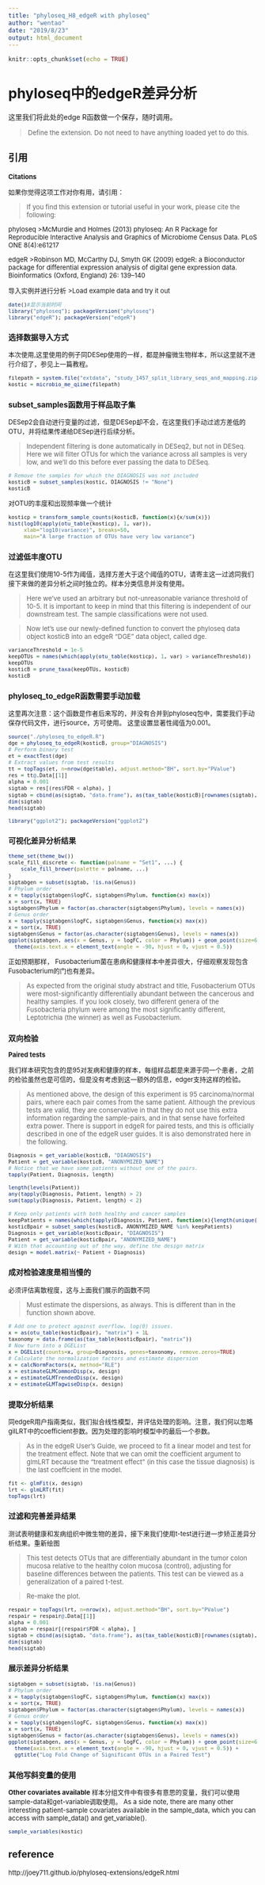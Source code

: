 ---
title: "phyloseq_H8_edgeR with phyloseq"
author: "wentao"
date: "2019/8/23"
output: html_document
---

```{r setup, include=FALSE}
knitr::opts_chunk$set(echo = TRUE)
```

# phyloseq中的edgeR差异分析
这里我们将此处的edge R函数做一个保存，随时调用。

><font size=2>Define the extension. Do not need to have anything loaded yet to do this.

## 引用
**Citations**

如果你觉得这项工作对你有用，请引用：

><font size=2>If you find this extension or tutorial useful in your work, please cite the following:

phyloseq
><font size=2>McMurdie and Holmes (2013) phyloseq: An R Package for Reproducible Interactive Analysis and Graphics of Microbiome Census Data. PLoS ONE 8(4):e61217

edgeR
><font size=2>Robinson MD, McCarthy DJ, Smyth GK (2009) edgeR: a Bioconductor package for differential expression analysis of digital gene expression data. Bioinformatics (Oxford, England) 26: 139–140




导入实例并进行分析
><font size=2>Load example data and try it out

```{R}
date()#显示当前时间
library("phyloseq"); packageVersion("phyloseq")
library("edgeR"); packageVersion("edgeR")

```
### 选择数据导入方式
本次使用,这里使用的例子同DESep使用的一样，都是肿瘤微生物样本，所以这里就不进行介绍了，参见上一篇教程。
```{R}
filepath = system.file("extdata", "study_1457_split_library_seqs_and_mapping.zip", package = "phyloseq")
kostic = microbio_me_qiime(filepath)
```
### subset_samples函数用于样品取子集

DESep2会自动进行变量的过滤，但是DESep却不会，在这里我们手动过滤方差低的OTU，并将结果传递给DESep进行后续分析。

><font size=2>Independent filtering is done automatically in DESeq2, but not in DESeq. Here we will filter OTUs for which the variance across all samples is very low, and we’ll do this before ever passing the data to DESeq.

```{R}
# Remove the samples for which the DIAGNOSIS was not included
kosticB = subset_samples(kostic, DIAGNOSIS != "None")
kosticB
```

对OTU的丰度和出现频率做一个统计

```{R}
kosticp = transform_sample_counts(kosticB, function(x){x/sum(x)})
hist(log10(apply(otu_table(kosticp), 1, var)),
     xlab="log10(variance)", breaks=50,
     main="A large fraction of OTUs have very low variance")
```
### 过滤低丰度OTU
在这里我们使用10-5作为阈值，选择方差大于这个阈值的OTU，请寄主这一过滤同我们接下来做的差异分析之间时独立的。样本分类信息并没有使用。


><font size=2>Here we’ve used an arbitrary but not-unreasonable variance threshold of 10-5. It is important to keep in mind that this filtering is independent of our downstream test. The sample classifications were not used.

><font size=2>Now let’s use our newly-defined function to convert the phyloseq data object kosticB into an edgeR “DGE” data object, called dge.


```{R}
varianceThreshold = 1e-5
keepOTUs = names(which(apply(otu_table(kosticp), 1, var) > varianceThreshold))
keepOTUs 
kosticB = prune_taxa(keepOTUs, kosticB)
kosticB
```
### phyloseq_to_edgeR函数需要手动加载
这里再次注意：这个函数是作者后来写的，并没有合并到phyloseq包中，需要我们手动保存代码文件，进行source，方可使用。
这里设置显著性阈值为0.001。
```{R}
source("./phyloseq_to_edgeR.R")
dge = phyloseq_to_edgeR(kosticB, group="DIAGNOSIS")
# Perform binary test
et = exactTest(dge)
# Extract values from test results
tt = topTags(et, n=nrow(dge$table), adjust.method="BH", sort.by="PValue")
res = tt@.Data[[1]]
alpha = 0.001
sigtab = res[(res$FDR < alpha), ]
sigtab = cbind(as(sigtab, "data.frame"), as(tax_table(kosticB)[rownames(sigtab), ], "matrix"))
dim(sigtab)
head(sigtab)
```

```{R}
library("ggplot2"); packageVersion("ggplot2")
```
### 可视化差异分析结果

```{R}
theme_set(theme_bw())
scale_fill_discrete <- function(palname = "Set1", ...) {
    scale_fill_brewer(palette = palname, ...)
}
sigtabgen = subset(sigtab, !is.na(Genus))
# Phylum order
x = tapply(sigtabgen$logFC, sigtabgen$Phylum, function(x) max(x))
x = sort(x, TRUE)
sigtabgen$Phylum = factor(as.character(sigtabgen$Phylum), levels = names(x))
# Genus order
x = tapply(sigtabgen$logFC, sigtabgen$Genus, function(x) max(x))
x = sort(x, TRUE)
sigtabgen$Genus = factor(as.character(sigtabgen$Genus), levels = names(x))
ggplot(sigtabgen, aes(x = Genus, y = logFC, color = Phylum)) + geom_point(size=6) + 
  theme(axis.text.x = element_text(angle = -90, hjust = 0, vjust = 0.5))
```
正如预期那样， Fusobacterium菌在患病和健康样本中差异很大，仔细观察发现包含 Fusobacterium的门也有差异。

><font size=2>As expected from the original study abstract and title, Fusobacterium OTUs were most-significantly differentially abundant between the cancerous and healthy samples. If you look closely, two different genera of the Fusobacteria phylum were among the most significantly different, Leptotrichia (the winner) as well as Fusobacterium.



### 双向检验
**Paired tests**

我们样本研究包含的是95对发病和健康的样本，每组样品都是来源于同一个患者，之前的检验虽然也是可信的，但是没有考虑到这一额外的信息，edger支持这样的检验。

><font size=2>As mentioned above, the design of this experiment is 95 carcinoma/normal pairs, where each pair comes from the same patient. Although the previous tests are valid, they are conservative in that they do not use this extra information regarding the sample-pairs, and in that sense have forfeited extra power. There is support in edgeR for paired tests, and this is officially described in one of the edgeR user guides. It is also demonstrated here in the following.

```{R}
Diagnosis = get_variable(kosticB, "DIAGNOSIS")
Patient = get_variable(kosticB, "ANONYMIZED_NAME")
# Notice that we have some patients without one of the pairs.
tapply(Patient, Diagnosis, length)
```


```{R}
length(levels(Patient))
any(tapply(Diagnosis, Patient, length) > 2)
sum(tapply(Diagnosis, Patient, length) < 2)

```

```{R}
# Keep only patients with both healthy and cancer samples
keepPatients = names(which(tapply(Diagnosis, Patient, function(x){length(unique(x))}) == 2))
kosticBpair = subset_samples(kosticB, ANONYMIZED_NAME %in% keepPatients)
Diagnosis = get_variable(kosticBpair, "DIAGNOSIS")
Patient = get_variable(kosticBpair, "ANONYMIZED_NAME")
# With that accounting out of the way, define the design matrix
design = model.matrix(~ Patient + Diagnosis)
```

### 成对检验速度是相当慢的
必须评估离散程度，这与上面我们展示的函数不同

><font size=2>Must estimate the dispersions, as always. This is different than in the function shown above.

```{R}
# Add one to protect against overflow, log(0) issues.
x = as(otu_table(kosticBpair), "matrix") + 1L
taxonomy = data.frame(as(tax_table(kosticBpair), "matrix"))
# Now turn into a DGEList
x = DGEList(counts=x, group=Diagnosis, genes=taxonomy, remove.zeros=TRUE)
# Calculate the normalization factors and estimate dispersion
x = calcNormFactors(x, method="RLE")
x = estimateGLMCommonDisp(x, design)
x = estimateGLMTrendedDisp(x, design)
x = estimateGLMTagwiseDisp(x, design)
```

### 提取分析结果

同edgeR用户指南类似，我们拟合线性模型，并评估处理的影响。注意，我们何以忽略gilLRT中的coefficient参数。因为处理的影响时模型中的最后一个参数。

><font size=2>As in the edgeR User’s Guide, we proceed to fit a linear model and test for the treatment effect. Note that we can omit the coefficient argument to glmLRT because the “treatment effect” (in this case the tissue diagnosis) is the last coeffcient in the model.

```{R}
fit <- glmFit(x, design)
lrt <- glmLRT(fit)
topTags(lrt)
```
### 过滤和完善差异结果

测试表明健康和发病组织中微生物的差异，接下来我们使用t-test进行进一步矫正差异分析结果。重新绘图

><font size=2>This test detects OTUs that are differentially abundant in the tumor colon mucosa relative to the healthy colon mucosa (control), adjusting for baseline differences between the patients. This test can be viewed as a generalization of a paired t-test.

><font size=2>Re-make the plot.

```{R}
respair = topTags(lrt, n=nrow(x), adjust.method="BH", sort.by="PValue")
respair = respair@.Data[[1]]
alpha = 0.001
sigtab = respair[(respair$FDR < alpha), ]
sigtab = cbind(as(sigtab, "data.frame"), as(tax_table(kosticB)[rownames(sigtab), ], "matrix"))
dim(sigtab)
head(sigtab)
```
### 展示差异分析结果

```{R}
sigtabgen = subset(sigtab, !is.na(Genus))
# Phylum order
x = tapply(sigtabgen$logFC, sigtabgen$Phylum, function(x) max(x))
x = sort(x, TRUE)
sigtabgen$Phylum = factor(as.character(sigtabgen$Phylum), levels = names(x))
# Genus order
x = tapply(sigtabgen$logFC, sigtabgen$Genus, function(x) max(x))
x = sort(x, TRUE)
sigtabgen$Genus = factor(as.character(sigtabgen$Genus), levels = names(x))
ggplot(sigtabgen, aes(x = Genus, y = logFC, color = Phylum)) + geom_point(size=6) + 
  theme(axis.text.x = element_text(angle = -90, hjust = 0, vjust = 0.5)) +
  ggtitle("Log Fold Change of Significant OTUs in a Paired Test")
```

### 其他写斜变量的使用

**Other covariates available**
样本分组文件中有很多有意思的变量，我们可以使用sample-data和get-variable调取使用。
As a side note, there are many other interesting patient-sample covariates available in the sample_data, which you can access with sample_data() and get_variable().

```{R}
sample_variables(kostic)
```


## reference
http://joey711.github.io/phyloseq-extensions/edgeR.html

